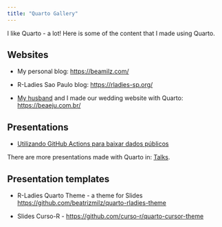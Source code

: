 ```yaml
---
title: "Quarto Gallery"
---
```


I like Quarto - a lot! Here is some of the content that I made using Quarto.

## Websites

-   My personal blog: <https://beamilz.com/>

-   R-Ladies Sao Paulo blog: <https://rladies-sp.org/>

-   [My husband](https://jtrecenti.com/) and I made our wedding website with Quarto: <https://beaeju.com.br/>

## Presentations

-   [Utilizando GitHub Actions para baixar dados públicos](https://beatrizmilz.github.io/2023-04-cervejacomdados-fortaleza/index.html)

There are more presentations made with Quarto in: [Talks](talks/index.qmd).

## Presentation templates

-   R-Ladies Quarto Theme - a theme for Slides <https://github.com/beatrizmilz/quarto-rladies-theme>

-   Slides Curso-R - <https://github.com/curso-r/quarto-cursor-theme>
